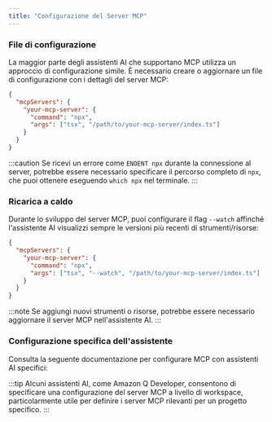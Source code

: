 ```yaml
---
title: "Configurazione del Server MCP"
---
```




### File di configurazione

La maggior parte degli assistenti AI che supportano MCP utilizza un approccio di configurazione simile. È necessario creare o aggiornare un file di configurazione con i dettagli del server MCP:

```json
{
  "mcpServers": {
    "your-mcp-server": {
      "command": "npx",
      "args": ["tsx", "/path/to/your-mcp-server/index.ts"]
    }
  }
}
```

:::caution
Se ricevi un errore come `ENOENT npx` durante la connessione al server, potrebbe essere necessario specificare il percorso completo di `npx`, che puoi ottenere eseguendo `which npx` nel terminale.
:::

### Ricarica a caldo

Durante lo sviluppo del server MCP, puoi configurare il flag `--watch` affinché l'assistente AI visualizzi sempre le versioni più recenti di strumenti/risorse:

```json {5}
{
  "mcpServers": {
    "your-mcp-server": {
      "command": "npx",
      "args": ["tsx", "--watch", "/path/to/your-mcp-server/index.ts"]
    }
  }
}
```

:::note
Se aggiungi nuovi strumenti o risorse, potrebbe essere necessario aggiornare il server MCP nell'assistente AI.
:::

### Configurazione specifica dell'assistente

Consulta la seguente documentazione per configurare MCP con assistenti AI specifici:


<Snippet name="mcp/assistant-docs" />

:::tip
Alcuni assistenti AI, come Amazon Q Developer, consentono di specificare una configurazione del server MCP a livello di workspace, particolarmente utile per definire i server MCP rilevanti per un progetto specifico.
:::